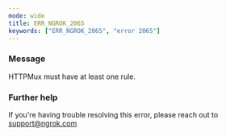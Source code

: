 ```yaml
---
mode: wide
title: ERR_NGROK_2065
keywords: ["ERR_NGROK_2065", "error 2065"]
---
```



### Message

HTTPMux must have at least one rule.

<ErrorDetails />

### Further help

If you're having trouble resolving this error, please reach out to [support@ngrok.com](mailto:support@ngrok.com?subject=Help%20with%20ERR_NGROK_2065)
